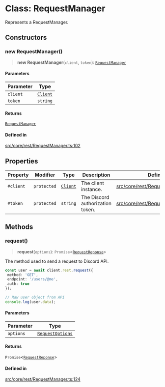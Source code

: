 # Class: RequestManager

Represents a RequestManager.

## Constructors

### new RequestManager()

> **new RequestManager**(`client`, `token`): [`RequestManager`](RequestManager.mdx)

#### Parameters

| Parameter | Type |
| ------ | ------ |
| `client` | [`Client`](Client.mdx) |
| `token` | `string` |

#### Returns

[`RequestManager`](RequestManager.mdx)

#### Defined in

[src/core/rest/RequestManager.ts:102](https://github.com/devdimer/cordium.js/blob/cfa1fbbb6bea11406ac7a0f9fe16ea54d3dc8144/src/core/rest/RequestManager.ts#L102)

## Properties

| Property | Modifier | Type | Description | Defined in |
| ------ | ------ | ------ | ------ | ------ |
| `#client` | `protected` | [`Client`](Client.mdx) | The client instance. | [src/core/rest/RequestManager.ts:100](https://github.com/devdimer/cordium.js/blob/cfa1fbbb6bea11406ac7a0f9fe16ea54d3dc8144/src/core/rest/RequestManager.ts#L100) |
| `#token` | `protected` | `string` | The Discord authorization token. | [src/core/rest/RequestManager.ts:93](https://github.com/devdimer/cordium.js/blob/cfa1fbbb6bea11406ac7a0f9fe16ea54d3dc8144/src/core/rest/RequestManager.ts#L93) |

## Methods

### request()

> **request**(`options`): `Promise`\<[`RequestReponse`](RequestReponse.mdx)\>

The method used to send a request to Discord API.

```ts copy showLineNumbers
const user = await client.rest.request({
 method: 'GET',
 endpoint: '/users/@me',
 auth: true
});

// Raw user object from API
console.log(user.data);
```

#### Parameters

| Parameter | Type |
| ------ | ------ |
| `options` | [`RequestOptions`](../interfaces/RequestOptions.mdx) |

#### Returns

`Promise`\<[`RequestReponse`](RequestReponse.mdx)\>

#### Defined in

[src/core/rest/RequestManager.ts:124](https://github.com/devdimer/cordium.js/blob/cfa1fbbb6bea11406ac7a0f9fe16ea54d3dc8144/src/core/rest/RequestManager.ts#L124)
